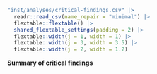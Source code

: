:::{#tbl-critical-findings custom-style="Caption"}

```r
"inst/analyses/critical-findings.csv" |>
  readr::read_csv(name_repair = "minimal") |>
  flextable::flextable() |>
  shared_flextable_settings(padding = 2) |>
  flextable::width(j = 1, width = 1) |>
  flextable::width(j = 3, width = 3.5) |>
  flextable::width(j = 2, width = 1.2)
```

**Summary of critical findings**

:::
